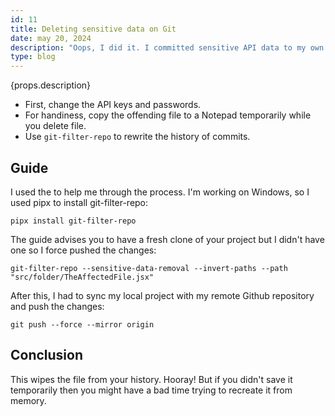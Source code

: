 ```yaml
---
id: 11
title: Deleting sensitive data on Git
date: may 20, 2024
description: "Oops, I did it. I committed sensitive API data to my own Github. All good, I learned how to remove it. How did I remove the commits and fix this issue?"
type: blog
---
```


{props.description}

- First, change the API keys and passwords.
- For handiness, copy the offending file to a Notepad temporarily while you delete file.
- Use `git-filter-repo` to rewrite the history of commits.

## Guide

I used the <Anchor link="https://docs.github.com/en/authentication/keeping-your-account-and-data-secure/removing-sensitive-data-from-a-repository" text="Github Docs" variant="link" isExternal /> to help me through the process. I'm working on Windows, so I used pipx to install git-filter-repo:

```shell
pipx install git-filter-repo
```

The guide advises you to have a fresh clone of your project but I didn't have one so I force pushed the changes:

```shell
git-filter-repo --sensitive-data-removal --invert-paths --path "src/folder/TheAffectedFile.jsx"
```

After this, I had to sync my local project with my remote Github repository and push the changes:

```shell
git push --force --mirror origin
```


## Conclusion

This wipes the file from your history. Hooray! But if you didn't save it temporarily then you might have a bad time trying to recreate it from memory.
